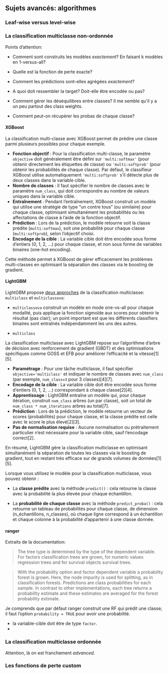 ## Sujets avancés: algorithmes {#sec-sujets-avances-algo}

### Leaf-wise versus level-wise

### La classification multiclasse non-ordonnée

Points d'attention:

- Comment sont construits les modèles _exactement_? En faisant k modèles en 1-versus-all?

- Quelle est la fonction de perte exacte?

- Comment les prédictions sont-elles agrégées _exactement_?

- A quoi doit ressembler la target? Doit-elle être encodée ou pas?

- Comment gérer les déséquilibres entre classes? Il me semble qu'il y a un peu partout des class weights.

- Comment peut-on récupérer les probas de chaque classe?


#### XGBoost

La classification multi-classe avec XGBoost permet de prédire une classe parmi plusieurs possibles pour chaque exemple.

- **Fonction objectif** : Pour la classification multi-classe, le paramètre `objective` doit généralement être défini sur `'multi:softmax'` (pour obtenir directement les étiquettes de classe) ou `'multi:softprob'` (pour obtenir les probabilités de chaque classe). Par défaut, le classifieur XGBoost utilise automatiquement `'multi:softprob'` s'il détecte plus de deux classes dans la variable cible.
- **Nombre de classes** : Il faut spécifier le nombre de classes avec le paramètre `num_class`, qui doit correspondre au nombre de valeurs uniques dans la variable cible.
- **Entraînement** : Pendant l’entraînement, XGBoost construit un modèle qui utilise une stratégie de type "un contre tous" (ou similaire) pour chaque classe, optimisant simultanément les probabilités ou les affectations de classe à l’aide de la fonction objectif.
- **Prédiction** : Lors de la prédiction, le modèle retourne soit la classe prédite (`multi:softmax`), soit une probabilité pour chaque classe (`multi:softprob`), selon l’objectif choisi.
- **Encodage de la cible** : La variable cible doit être encodée sous forme d’entiers (0, 1, 2, ...) pour chaque classe, et non sous forme de variables binaires (one-hot encoding).

Cette méthode permet à XGBoost de gérer efficacement les problèmes multi-classes en optimisant la séparation des classes via le boosting de gradient.

#### LightGBM

LightGBM propose [deux approches](https://github.com/microsoft/LightGBM/issues/1518) de la classification multiclasse: `multiclass` et `multiclassova`:

- `multiclassova` construit un modèle en mode one-vs-all pour chaque modalité, puis applique la fonction sigmoïde aux scores pour obtenir le résultat (pas clair); un point important est que les différents classifiers binaires sont entraînés indépendamment les uns des autres.

- `multiclass`





La classification multiclasse avec LightGBM repose sur l’algorithme d’arbre de décision avec renforcement de gradient (GBDT) et des optimisations spécifiques comme GOSS et EFB pour améliorer l’efficacité et la vitesse[1][5].

- **Paramétrage** : Pour une tâche multiclasse, il faut spécifier `objective='multiclass'` et indiquer le nombre de classes avec `num_class` (par exemple, `num_class=3` pour 3 classes)[4][7].
- **Encodage de la cible** : La variable cible doit être encodée sous forme d’entiers (0, 1, 2, ...) correspondant à chaque classe[2][4].
- **Apprentissage** : LightGBM entraîne un modèle qui, pour chaque itération, construit `num_class` arbres (un par classe), soit un total de `num_class * num_iterations` arbres au total[7].
- **Prédiction** : Lors de la prédiction, le modèle retourne un vecteur de scores (probabilités) pour chaque classe, et la classe prédite est celle avec le score le plus élevé[2][3].
- **Pas de normalisation requise** : Aucune normalisation ou prétraitement particulier n’est nécessaire pour la variable cible, sauf l’encodage correct[2].

En résumé, LightGBM gère la classification multiclasse en optimisant simultanément la séparation de toutes les classes via le boosting de gradient, tout en restant très efficace sur de grands volumes de données[1][5].

Lorsque vous utilisez le modèle pour la classification multiclasse, vous pouvez obtenir :

- La __classe prédite__ avec la méthode `predict()` : cela retourne la classe avec la probabilité la plus élevée pour chaque échantillon.

- La __probabilité de chaque classe__ avec la méthode `predict_proba()` : cela retourne un tableau de probabilités pour chaque classe, de dimension (n_échantillons, n_classes), où chaque ligne correspond à un échantillon et chaque colonne à la probabilité d’appartenir à une classe donnée.




#### ranger


Extraits de la documentation:

> The tree type is determined by the type of the dependent variable. For factors classification trees are grown, for numeric values regression trees and for survival objects survival trees.

> With the probability option and factor dependent variable a probability forest is grown. Here, the node impurity is used for splitting, as in classification forests. Predictions are class probabilities for each sample. In contrast to other implementations, each tree returns a probability estimate and these estimates are averaged for the forest probability estimate.

Je comprends que par défaut ranger construit une RF qui prédit une classe; il faut l'option `probability = TRUE` pour avoir une probabilité. 

- la variable-cible doit être de type `factor`.
- 



### La classification multiclasse ordonnée

Attention, là on est franchement _advanced_.





### Les fonctions de perte custom

